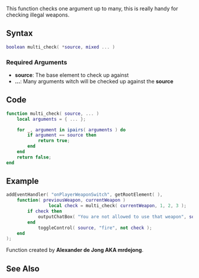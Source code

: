 {{Useful Function}}
<lowercasetitle></lowercasetitle>

This function checks one argument up to many, this is really handy for checking illegal weapons.

==Syntax==
<syntaxhighlight lang="lua">boolean multi_check( *source, mixed ... )</syntaxhighlight>

===Required Arguments===
* '''source''': The base element to check up against
* '''...''': Many arguments witch will be checked up against the '''source'''

==Code==
<section name="Function source" class="both" show="true">
<syntaxhighlight lang="lua">
function multi_check( source, ... )
	local arguments = { ... };

	for _, argument in ipairs( arguments ) do
		if argument == source then
			return true;
		end
	end
	return false;
end
</syntaxhighlight>
</section>

==Example==
<section name="Example" class="both" show="true">
<syntaxhighlight lang="lua">
addEventHandler( "onPlayerWeaponSwitch", getRootElement( ),
	function( previousWeapon, currentWeapon )
                local check = multi_check( currentWeapon, 1, 2, 3 );
		if check then
			outputChatBox( "You are not allowed to use that weapon", source );
		end
	        toggleControl( source, "fire", not check );
	end
);
</syntaxhighlight>
</section>

Function created by '''Alexander de Jong AKA mrdejong'''.

==See Also==
{{Useful_Functions}}